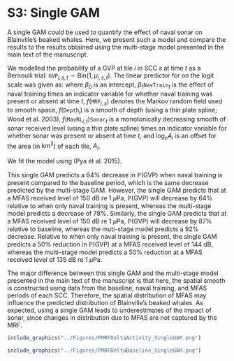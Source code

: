 # S3: Single GAM {.unlisted .unnumbered}

A single GAM could be used to quantify the effect of naval sonar on Blainville's beaked whales. Here, we present such a model and compare the results to the results obtained using the multi-stage model presented in the main text of the manuscript.  

We modelled the probability of a GVP at tile $i$ in SCC $s$ at time $t$ as a Bernoulli trial: $\texttt{GVP}_{i,s,t} \sim \text{Bin}(1, \mu_{i,s,t})$. The linear predictor for on the logit scale was given as:
\begin{equation*}
    \text{logit}\left(\mu_{i,s,t}\right) = \beta_{0} + \beta_{1}\texttt{NavTrain}_{t} +  f(\texttt{MRF}_{i,s}) + f(\texttt{Depth}_i) + f(\texttt{MaxRL}_i,t)\texttt{Sonar}_{t} + \log_e A_i)
\end{equation*}
where $\beta_{0}$ is an intercept, $\beta_{1}\texttt{NavTrain}_{t}$ is the effect of naval training times an indicator variable for whether naval training was present or absent at time $t$,  $f(\texttt{MRF}_{i,s})$ denotes the Markov random field used to smooth space, $f(\texttt{Depth}_i)$ is a smooth of depth (using a thin plate spline; Wood et al. 2003), $f(\texttt{MaxRL}_{i,t})\texttt{Sonar}_{t}$ is a monotonically decreasing smooth of sonar received level (using a thin plate spline) times an indicator variable for whether sonar was present or absent at time $t$, and $\log_e A_i$ is an offset for the area (in $\text{km}^2$) of each tile, $A_i$.

We fit the model using \texttt{scam} (Pya et al. 2015).

This single GAM predicts a 64\% decrease in $\mathbb{P}(\text{GVP})$ when naval training is present compared to the baseline period, which is the same decrease predicted by the multi-stage GAM.  However, the single GAM predicts that at a MFAS received level of 150 dB re 1 $\mu$Pa, $\mathbb{P}(\text{GVP})$ will decrease by 64\% relative to when only naval training is present, whereas the multi-stage model predicts a decrease of 78\%. Similarly, the single GAM predicts that at a MFAS received level of 150 dB re 1 $\mu$Pa, $\mathbb{P}(\text{GVP})$ will decrease by 87\% relative to baseline, whereas the muti-stage model predicts a 92\% decrease. Relative to when only naval training is present, the single GAM predicts a 50\% reduction in $\mathbb{P}(\text{GVP})$ at a MFAS received level of 144 dB, whereas the multi-stage model predicts a 50\% reduction at a MFAS received level of 135 dB re 1 $\mu$Pa.

The major difference between this single GAM and the multi-stage model presented in the main text of the manuscript is that here, the spatial smooth is constructed using data from the baseline, naval training, and MFAS periods of each SCC.  Therefore, the spatial distribution of MFAS may influence the predicted distribution of Blainville's beaked whales. As expected, using a single GAM leads to underestimates of the impact of sonar, since changes in distribution due to MFAS are not captured by the MRF.

```r
include_graphics("../Figures/PMRFDeltaActivity_SingleGAM.png")
```

```r
include_graphics("../Figures/PMRFDeltaBaseline_SingleGAM.png")
```
